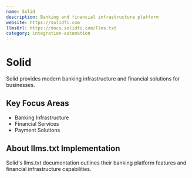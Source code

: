 ```yaml
---
name: Solid
description: Banking and financial infrastructure platform
website: https://solidfi.com
llmsUrl: https://docs.solidfi.com/llms.txt
category: integration-automation
---
```


# Solid

Solid provides modern banking infrastructure and financial solutions for businesses.

## Key Focus Areas

- Banking Infrastructure
- Financial Services
- Payment Solutions

## About llms.txt Implementation

Solid's llms.txt documentation outlines their banking platform features and financial infrastructure capabilities.
